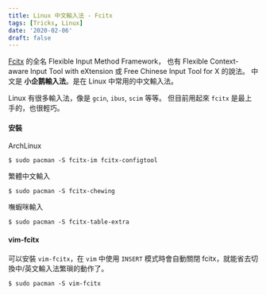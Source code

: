 ```yaml
---
title: Linux 中文輸入法 - Fcitx
tags: [Tricks, Linux]
date: '2020-02-06'
draft: false
---
```


[Fcitx](https://fcitx-im.org/wiki/Fcitx) 的全名 Flexible Input Method Framework，
也有 Flexible Context-aware Input Tool with eXtension 或
Free Chinese Input Tool for X 的說法。
中文是 **小企鹅輸入法**。是在 Linux 中常用的中文輸入法。

Linux 有很多輸入法，像是 `gcin`, `ibus`, `scim` 等等。
但目前用起來 `fcitx` 是最上手的，也很輕巧。

#### 安裝

ArchLinux

```
$ sudo pacman -S fcitx-im fcitx-configtool
```

繁體中文輸入

```
$ sudo pacman -S fcitx-chewing
```

嘸蝦咪輸入

```
$ sudo pacman -S fcitx-table-extra
```

#### vim-fcitx

可以安裝 `vim-fcitx`，在 `vim` 中使用 `INSERT` 模式時會自動關閉 fcitx，就能省去切換中/英文輸入法繁瑣的動作了。

```
$ sudo pacman -S vim-fcitx
```
